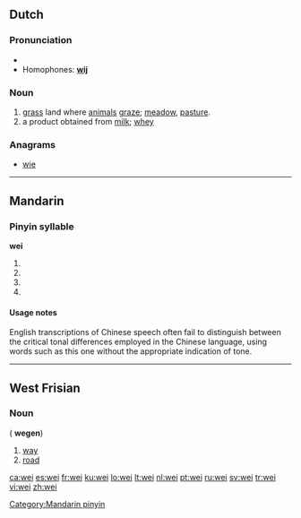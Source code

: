 {{also|wēi|wéi|wěi|wèi}}
==Dutch==

===Pronunciation===
* {{IPA|/ʋɛi̯/|lang=nl}}
* Homophones: '''[[wij]]'''

===Noun===
{{infl|nl|noun}} {{f}}

# [[grass]] land where [[animal]]s [[graze]]; [[meadow]], [[pasture]].
# a product obtained from [[milk]]; [[whey]]

===Anagrams===
* [[wie#Dutch|wie]]

----

==Mandarin==

===Pinyin syllable===
'''wei'''

# {{nonstandard spelling of|lang=cmn|sc=Latn|[[wēi]]}}
# {{nonstandard spelling of|lang=cmn|sc=Latn|[[wéi]]}}
# {{nonstandard spelling of|lang=cmn|sc=Latn|[[wěi]]}}
# {{nonstandard spelling of|lang=cmn|sc=Latn|[[wèi]]}}

====Usage notes====
English transcriptions of Chinese speech often fail to distinguish between the critical tonal differences employed in the Chinese language, using words such as this one without the appropriate indication of tone.

[[Category:Mandarin pinyin]]

----

==West Frisian==

===Noun===
{{infl|fy|noun}} {{c}} ({{p}} '''wegen''')

# [[way]]
# [[road]]

[[ca:wei]]
[[es:wei]]
[[fr:wei]]
[[ku:wei]]
[[lo:wei]]
[[lt:wei]]
[[nl:wei]]
[[pt:wei]]
[[ru:wei]]
[[sv:wei]]
[[tr:wei]]
[[vi:wei]]
[[zh:wei]]